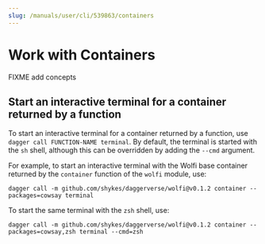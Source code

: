 ```yaml
---
slug: /manuals/user/cli/539863/containers
---
```


# Work with Containers

FIXME add concepts


## Start an interactive terminal for a container returned by a function

To start an interactive terminal for a container returned by a function, use `dagger call FUNCTION-NAME terminal`. By default, the terminal is started with the `sh` shell, although this can be overridden by adding the `--cmd` argument.

For example, to start an interactive terminal with the Wolfi base container returned by the `container` function of the `wolfi` module, use:

```shell
dagger call -m github.com/shykes/daggerverse/wolfi@v0.1.2 container --packages=cowsay terminal
```

To start the same terminal with the `zsh` shell, use:

```shell
dagger call -m github.com/shykes/daggerverse/wolfi@v0.1.2 container --packages=cowsay,zsh terminal --cmd=zsh
```
